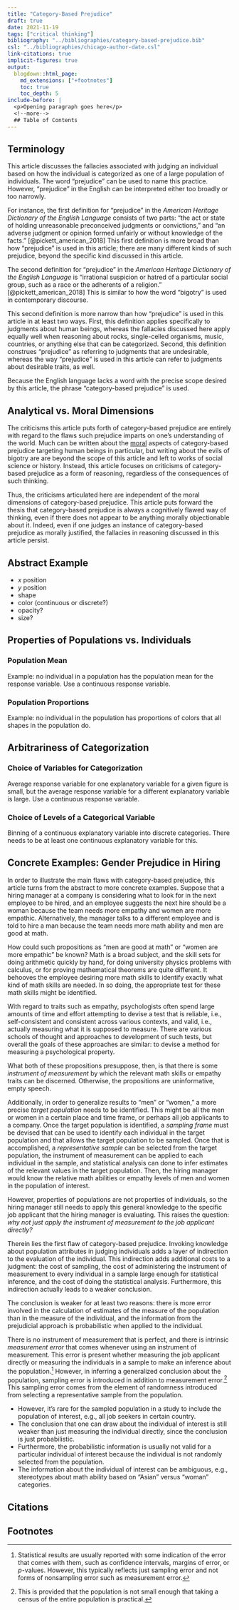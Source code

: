 ```yaml
---
title: "Category-Based Prejudice"
draft: true
date: 2021-11-19
tags: ["critical thinking"]
bibliography: "../bibliographies/category-based-prejudice.bib"
csl: "../bibliographies/chicago-author-date.csl"
link-citations: true
implicit-figures: true
output:
  blogdown::html_page:
    md_extensions: ["+footnotes"]
    toc: true
    toc_depth: 5
include-before: |
  <p>Opening paragraph goes here</p>
  <!--more-->
  ## Table of Contents
---
```



## Terminology

This article discusses the fallacies associated with judging an individual based on how the individual is categorized as one of a large population of individuals. The word "prejudice" can be used to name this practice. However, "prejudice" in the English can be interpreted either too broadly or too narrowly.

For instance, the first definition for "prejudice" in the _American Heritage Dictionary of the English Language_ consists of two parts: "the act or state of holding unreasonable preconceived judgments or convictions," and "an adverse judgment or opinion formed unfairly or without knowledge of the facts." [@pickett_american_2018] This first definition is more broad than how "prejudice" is used in this article; there are many different kinds of such prejudice, beyond the specific kind discussed in this article.

The second definition for "prejudice" in the _American Heritage Dictionary of the English Language_ is "irrational suspicion or hatred of a particular social group, such as a race or the adherents of a religion." [@pickett_american_2018] This is similar to how the word "bigotry" is used in contemporary discourse.

This second definition is more narrow than how "prejudice" is used in this article in at least two ways. First, this definition applies specifically to judgments about human beings, whereas the fallacies discussed here apply equally well when reasoning about rocks, single-celled organisms, music, countries, or anything else that can be categorized. Second, this definition construes "prejudice" as referring to judgments that are undesirable, whereas the way "prejudice" is used in this article can refer to judgments about desirable traits, as well.

Because the English language lacks a word with the precise scope desired by this article, the phrase "category-based prejudice" is used.


## Analytical vs. Moral Dimensions

The criticisms this article puts forth of category-based prejudice are entirely with regard to the flaws such prejudice imparts on one's understanding of the world. Much can be written about the [moral](/moral-skepticism.html) aspects of category-based prejudice targeting human beings in particular, but writing about the evils of bigotry are are beyond the scope of this article and left to works of social science or history. Instead, this article focuses on criticisms of category-based prejudice as a form of reasoning, regardless of the consequences of such thinking.

Thus, the criticisms articulated here are independent of the moral dimensions of category-based prejudice. This article puts forward the thesis that category-based prejudice is always a cognitively flawed way of thinking, even if there does not appear to be anything morally objectionable about it. Indeed, even if one judges an instance of category-based prejudice as morally justified, the fallacies in reasoning discussed in this article persist.


## Abstract Example

* _x_ position
* _y_ position
* shape
* color (continuous or discrete?)
* opacity?
* size?


## Properties of Populations vs. Individuals


### Population Mean

Example: no individual in a population has the population mean for the response variable. Use a continuous response variable.


### Population Proportions

Example: no individual in the population has proportions of colors that all shapes in the population do. 


## Arbitrariness of Categorization


### Choice of Variables for Categorization

Average response variable for one explanatory variable for a given figure is small, but the average response variable for a different explanatory variable is large. Use a continuous response variable.


### Choice of Levels of a Categorical Variable

Binning of a continuous explanatory variable into discrete categories. There needs to be at least one continuous explanatory variable for this.


## Concrete Examples: Gender Prejudice in Hiring

In order to illustrate the main flaws with category-based prejudice, this article turns from the abstract to more concrete examples. Suppose that a hiring manager at a company is considering what to look for in the next employee to be hired, and an employee suggests the next hire should be a woman because the team needs more empathy and women are more empathic. Alternatively, the manager talks to a different employee and is told to hire a man because the team needs more math ability and men are good at math.

How could such propositions as "men are good at math" or "women are more empathic" be known? 
Math is a broad subject, and the skill sets for doing arithmetic quickly by hand, for doing university physics problems with calculus, or for proving mathematical theorems are quite different. It behooves the employee desiring more math skills to identify exactly what kind of math skills are needed. In so doing, the appropriate test for these math skills might be identified. 

With regard to traits such as empathy, psychologists often spend large amounts of time and effort attempting to devise a test that is reliable, i.e., self-consistent and consistent across various contexts, and valid, i.e., actually measuring what it is supposed to measure. There are various schools of thought and approaches to development of such tests, but overall the goals of these approaches are similar: to devise a method for measuring a psychological property.

What both of these propositions presuppose, then, is that there is some _instrument of measurement_ by which the relevant math skills or empathy traits can be discerned. Otherwise, the propositions are uninformative, empty speech.

Additionally, in order to generalize results to "men" or "women," a more precise _target population_ needs to be identified. This might be all the men or women in a certain place and time frame, or perhaps all job applicants to a company. Once the target population is identified, a _sampling frame_ must be devised that can be used to identify each individual in the target population and that allows the target population to be sampled. Once that is accomplished, a _representative sample_ can be selected from the target population, the instrument of measurement can be applied to each individual in the sample, and statistical analysis can done to infer estimates of the relevant values in the target population. Then, the hiring manager would know the relative math abilities or empathy levels of men and women in the population of interest.

However, properties of populations are not properties of individuals, so the hiring manager still needs to apply this general knowledge to the specific job applicant that the hiring manager is evaluating. This raises the question: _why not just apply the instrument of measurement to the job applicant directly?_

Therein lies the first flaw of category-based prejudice. Invoking knowledge about population attributes in judging individuals adds a layer of indirection to the evaluation of the individual. This indirection adds additional costs to a judgment: the cost of sampling, the cost of administering the instrument of measurement to every individual in a sample large enough for statistical inference, and the cost of doing the statistical analysis. Furthermore, this indirection actually leads to a weaker conclusion.

The conclusion is weaker for at least two reasons: there is more error involved in the calculation of estimates of the measure of the population than in the measure of the individual, and the information from the prejudicial approach is probabilistic when applied to the individual.

There is no instrument of measurement that is perfect, and there is intrinsic _measurement error_ that comes whenever using an instrument of measurement. This error is present whether measuring the job applicant directly or measuring the individuals in a sample to make an inference about the population.[^nonsampling] However, in inferring a generalized conclusion about the population, sampling error is introduced in addition to measurement error.[^census] This sampling error comes from the element of randomness introduced from selecting a representative sample from the population.

[^nonsampling]: Statistical results are usually reported with some indication of the error that comes with them, such as confidence intervals, margins of error, or _p_-values. However, this typically reflects just sampling error and not forms of nonsampling error such as measurement error.

[^census]: This is provided that the population is not small enough that taking a census of the entire population is practical.

* However, it's rare for the sampled population in a study to include the population of interest, e.g., all job seekers in certain country.
* The conclusion that one can draw about the individual of interest is still weaker than just measuring the individual directly, since the conclusion is just probabilistic.
* Furthermore, the probabilistic information is usually not valid for a particular individual of interest because the individual is not randomly selected from the population.
* The information about the individual of interest can be ambiguous, e.g., stereotypes about math ability based on "Asian" versus "woman" categories.


## Citations

::: {#refs}
:::


## Footnotes

